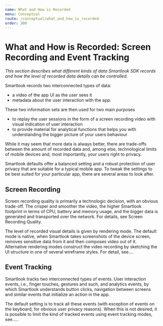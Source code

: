 ```yaml
---
name: What and How is Recorded
menu: Conceptual
route: /conceptual/what_and_how_is_recorded
order: 300
---
```



# What and How is Recorded: Screen Recording and Event Tracking

*This section describes what different kinds of data Smartlook SDK records and how the level of recorded data details can be controlled.*

Smartlook records two interconnected types of data: 
- a video of the app UI as the user sees it
- metadata about the user interaction with the app. 

These two information sets are then used for two main purposes
- to replay the user sessions in the form of a screen recording video with   visual indication of user interaction
- to provide material for analytical functions that helps you with understanding the bigger picture of your users behaviour

While it may seem that more data is always better, there are trade-offs between the amount of recorded data and, among else, technological limits of mobile devices and, most importantly, your users right to privacy.

Smartlook defaults offer a balanced setting and a robust protection of user privacy that are suitable for a typical mobile app. To tweak the settings to be best suited for your particular app, there are several areas to look after.

## Screen Recording

Screen recording quality is primarily a technologic decision, with an obvious trade-off. The crisper and smoother the video, the higher Smartlook footprint in terms of CPU, battery and memory usage, and the bigger data is generated and transported over the network. For details, see Screen Recording Quality.

The level of recorded visual details is given by rendering mode. The default mode is native, when Smartlook takes screenshots of the device screen, removes sensitive data from it and then composes video out of it. Alternative rendering modes construct the video recording by sketching the UI structure in one of several wireframe styles. For detail, see….

## Event Tracking

Smartlook tracks two interconnected types of events. User interaction events, i.e., finger touches, gestures and such, and analytics events, by which Smartlook understands button clicks, navigation between screens and similar events that initialize an action in the app.

The default setting is to track all these events (with exception of events on the keyboard, for obvious user privacy reasons). When this is not desired, it is possible to limit the kind of tracked events using event tracking modes, see…..

